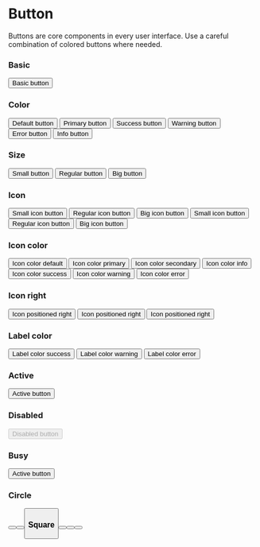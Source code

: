 
<Meta title="Components/Buttons/Button" component={Button} />

# Button

Buttons are core components in every user interface.
Use a careful combination of colored buttons where needed.

<ArgsTable of={Button} />

### Basic
<Canvas>
    <Story name="basic" >
        <Button>
            Basic button
        </Button>
    </Story>
</Canvas>

### Color
<Canvas>
    <Story name="color">
        <Row>
            <Col span={6}>
                <Button>
                    Default button
                </Button>
            </Col>
            <Col span={6}>
                <Button color="primary">
                    Primary button
                </Button>
            </Col>
            <Col span={6}>
                <Button color="success">
                    Success button
                </Button>
            </Col>
            <Col span={6}>
                <Button color="warning">
                    Warning button
                </Button>
            </Col>
            <Col span={6}>
                <Button color="error">
                    Error button
                </Button>
            </Col>
            <Col span={6}>
                <Button color="info">
                    Info button
                </Button>
            </Col>
        </Row>
    </Story>
</Canvas>

### Size
<Canvas>
    <Story name="size">
        <Row>
            <Col span={8}>
                <Button size="small">
                    Small button
                </Button>
            </Col>
            <Col span={8}>
                <Button>
                    Regular button
                </Button>
            </Col>
            <Col span={8}>
                <Button size="big">
                    Big button
                </Button>
            </Col>
        </Row>
    </Story>
</Canvas>

### Icon
<Canvas>
    <Story name="icon">
        <Row>
            <Col span={8}>
                <Button icon="devices" size="small">
                    Small icon button
                </Button>
            </Col>
            <Col circle span={8}>
                <Button icon="devices">
                    Regular icon button
                </Button>
            </Col>
            <Col circle span={8}>
                <Button icon="devices" size="big">
                    Big icon button
                </Button>
            </Col>
            <Col span={8}>
                <Button icon="devices" color="primary" size="small">
                    Small icon button
                </Button>
            </Col>
            <Col circle span={8}>
                <Button icon="devices" color="primary">
                    Regular icon button
                </Button>
            </Col>
            <Col circle span={8}>
                <Button icon="devices" color="primary" size="big">
                    Big icon button
                </Button>
            </Col>
        </Row>
    </Story>
</Canvas>

### Icon color
<Canvas>
    <Story name="icon color">
        <Row>
            <Col span={8}>
                <Button icon="devices">
                    Icon color default
                </Button>
            </Col>
            <Col span={8}>
                <Button icon="devices" iconColor="primary">
                    Icon color primary
                </Button>
            </Col>
            <Col circle span={8}>
                <Button icon="devices" iconColor="secondary">
                    Icon color secondary
                </Button>
            </Col>
            <Col circle span={8}>
                <Button icon="devices" iconColor="info">
                    Icon color info
                </Button>
            </Col>
            <Col circle span={8}>
                <Button icon="devices" iconColor="success">
                    Icon color success
                </Button>
            </Col>
            <Col circle span={8}>
                <Button icon="devices" iconColor="warning">
                    Icon color warning
                </Button>
            </Col>
            <Col circle span={8}>
                <Button icon="devices" iconColor="error">
                    Icon color error
                </Button>
            </Col>
        </Row>
    </Story>
</Canvas>

### Icon right
<Canvas>
    <Story name="icon right">
        <Row>
            <Col span={8}>
                <Button icon="arrow-right" iconRight color="error" size="small">
                    Icon positioned right
                </Button>
            </Col>
            <Col circle span={8}>
                <Button icon="arrow-right" iconRight color="error">
                    Icon positioned right
                </Button>
            </Col>
            <Col circle span={8}>
                <Button icon="arrow-right" iconRight color="error" size="big">
                    Icon positioned right
                </Button>
            </Col>
        </Row>
    </Story>
</Canvas>

### Label color
<Canvas>
    <Story name="label color">
        <Row>
            <Col span={8}>
                <Button labelColor="success">
                    Label color success
                </Button>
            </Col>
            <Col span={8}>
                <Button labelColor="warning">
                    Label color warning
                </Button>
            </Col>
            <Col span={8}>
                <Button labelColor="error">
                    Label color error
                </Button>
            </Col>
        </Row>
    </Story>
</Canvas>

### Active
<Canvas>
    <Story name="active">
        <Button active>
            Active button
        </Button>
    </Story>
</Canvas>

### Disabled
<Canvas>
    <Story name="disabled">
        <Button disabled>
            Disabled button
        </Button>
    </Story>
</Canvas>

### Busy
<Canvas>
    <Story name="busy">
        <Button busy>
            Active button
        </Button>
    </Story>
</Canvas>

### Circle
<Canvas>
    <Story name="circle">
        <Row>
            <Col span={8}>
                <Button circle icon="gear" size="small" />
            </Col>
            <Col circle span={8}>
                <Button circle icon="gear" />
            </Col>
            <Col circle span={8}>
                <Button circle icon="gear" size="big" />
            </Col>
        </Row>
    </Story>
</Canvas>

### Square
<Canvas>
    <Story name="square">
        <Row>
            <Col span={8}>
                <Button square icon="gear" size="small" />
            </Col>
            <Col circle span={8}>
                <Button square icon="gear" />
            </Col>
            <Col circle span={8}>
                <Button square icon="gear" size="big" />
            </Col>
        </Row>
    </Story>
</Canvas>

